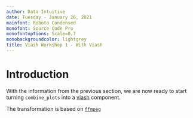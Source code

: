 ```yaml
---
author: Data Intuitive
date: Tuesday - January 26, 2021
mainfont: Roboto Condensed
monofont: Source Code Pro
monofontoptions: Scale=0.7
monobackgroundcolor: lightgrey
title: Viash Workshop 1 - With Viash
---
```


# Introduction

With the information from the previous section, we are now ready to start turning `combine_plots` into a [viash] component.

The transformation is based on [`ffmpeg`] 


[`ffmpeg`]: 

[viash]: https://github.com/data-intuitive/viash
